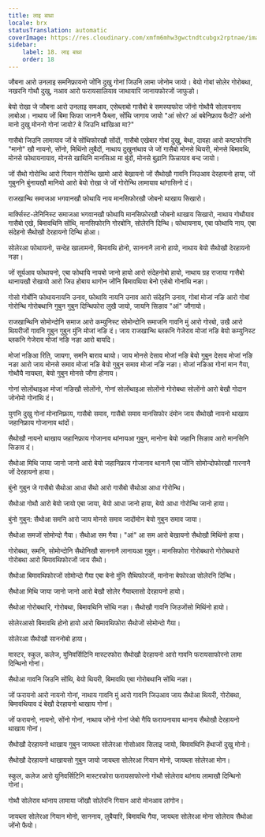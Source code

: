 ```yaml
---
title: लाइ बाथ्रा
locale: brx
statusTranslation: automatic
coverImage: https://res.cloudinary.com/xmfm6mhw3gwctndtcubgx2rptnae/image/upload/v1740337243/small_cover_educacion_fundamental_a051170f1c.webp
sidebar:
    label: 18. लाइ बाथ्रा
    order: 18
---
```

जौबना आरो उनलाइ समनिफ्रायनो जोंनि दुखु गोनां जिउनि लामा जोनोम जायो। बेयो गोबां सोलेर गोरोबथा, नखरनि गोथौ दुखु, नआव आरो फरायसालियाव जाथायारि जानायफोरजों जाफुङो।

बेयो रोखा जे जौबना आरो उनलाइ समआव, एसेब्लाबो गासैबो बे समस्याफोरा जोंनो गोथौयै सोलायनाय लाबोआ। नाथाय जों बिमा फिफा जानानै फैब्ला, सोंथि जागाय जायो "आं सोर? आं बबेनिफ्राय फैदों? आंनो मानो दुखु मोननो गोनां जायो? बे जिउनि थांखिआ मा?"

गासैबो जिउनि लामायाव जों बे सोंथिफोरखौ सोंदों, गासैबो एखेबार गोबां दुखु, बेथा, दावहा आरो कष्टफोरनि "मानो" खौ नायनो, सोंनो, मिथिंनो लुबैदों, नाथाय दुखुनांथाव जे जों गासैबो मोनसे थियरी, मोनसे बिमावथि, मोनसे फोथायनायाव, मोनसे खाथिनि मानसिआ मा बुंदों, मोनसे बुढ़ानि फिन्नायाव बन्द जायो।

जों सैथो गोरोन्थि आरो गियान गोरोन्थि खामो आरो बेखायनो जों सैथोखौ गावनि जिउआव देरहायनो हाया, जों गुबुननि बुंनायखौ मानियो आरो बेयो रोखा जे जों गोरोन्थि लामायाव थांगासिनो दं।

राजखान्थि समाजआ भगवानखौ फोथायि नाय मानसिफोरखौ जोबनो थाखाय सिखारो।

मार्क्सिस्ट-लेनिनिस्ट समाजआ भगवानखौ फोथायि मानसिफोरखौ जोबनो थाखाय सिखारो, नाथाय गोथौयाव गासैबो एखे, बिमावथिनि सोंथि, मानसिफोरनि गोरबोनि, सोलेरनि दिन्थि।  फोथायनाय, एबा फोथायि नाय, एबा संदेहनो सैथोखौ देरहायनो दिन्थि होआ।

सोलेरआ फोथायनो, सन्देह खालामनो, बिमावथि होनो, साननानै लानो हायो, नाथाय बेयो सैथोखौ देरहायनो नङा।

जों सूर्यआव फोथायनो, एबा फोथायि नायबो जानो हायो आरो संदेहनोबो हायो, नाथाय ग्रह राजाया गासैबो थानायखौ रोखायो आरो जिउ होबाय थागोन जोंनि बिमावथिया बेनो एसेबो गोनांथि नङा।

गोसो गोर्बोनि फोथायनायनि उनाव, फोथायि नायनि उनाव आरो संदेहनि उनाव, गोबां मोजां नङि आरो गोबां गोरोन्थि गोरोबथानि गुबुन गुबुन दिन्थिफोरा लुखै जायो, जायनि सिङाव "आं" जौगायो।

राजखान्थिनि सोमोन्दोनि समाज आरो कम्युनिस्ट सोमोन्दोनि समाजनि गावनि मुं आरो गोरबो, उखै आरो थियरीजों गावनि गुबुन गुबुन मुंनि मोजां नङि दं। जाय राजखान्थि ब्लकनि गेजेराव मोजां नङि बेयो कम्युनिस्ट ब्लकनि गेजेराव मोजां नङि नङा आरो बायदि।

मोजां नङिआ रिति, जायगा, समनि बाराव थायो। जाय मोनसे देसाव मोजां नङि बेयो गुबुन देसाव मोजां नङि नङा आरो जाय मोनसे समाव मोजां नङि बेयो गुबुन समाव मोजां नङि नङा। मोजां नङिआ गोनां मान गैया, गोथौयै नायब्ला, बेयो गुबुन मोनसे जौगा होनाय।

गोनां सोलोंथाइआ मोजां नङिखौ सोलोंनो, गोनां सोलोंथाइआ सोलोंनो गोरोबथा सोलोंनो आरो बेखौ गोदान जोनोमो गोनांथि दं।

युगनि दुखु गोनां मोनानिफ्राय, गासैबो समाव, गासैबो समाव मानसिफोर दंमोन जाय सैथोखौ नायनो थाखाय जहानिफ्राय गोजानाव थांदों।

सैथोखौ नायनो थाखाय जहानिफ्राय गोजानाव थांनायआ गुबुन, मानोना बेयो जहानि सिङाव आरो मानसिनि सिङाव दं।

सैथोआ मिथि जाया जानो जानो आरो बेयो जहानिफ्राय गोजानाव थानानै एबा जोंनि सोमोन्दोफोरखौ गारनानै जों देरहायनो हाया।

बुंनो गुबुन जे गासैबो सैथोआ आधा सैथो आरो गासैबो सैथोआ आधा गोरोन्थि।

सैथोआ गोथौ आरो बेयो जायो एबा जाया, बेयो आधा जानो हाया, बेयो आधा गोरोन्थि जानो हाया।

बुंनो गुबुन: सैथोआ समनि आरो जाय मोनसे समाव जादोंमोन बेयो गुबुन समाव जाया।

सैथोआ समजों सोमोन्दो गैया। सैथोआ सम गैया। "आं" आ सम आरो बेखायनो सैथोखौ मिथिंनो हाया।

गोरोबथा, समनि, सोमोन्दोनि सैथोनिखौ साननानै लानायआ गुबुन। मानसिफोरा गोरोबथारो गोरोबथारो गोरोबथा आरो बिमावथिफोरजों जाय सैथो।

सैथोआ बिमावथिफोरजों सोमोन्दो गैया एबा बेनो मुंनि सैथिफोरजों, मानोना बेफोरआ सोलेरनि दिन्थि।

सैथोआ मिथि जाया जानो जानो आरो बेखौ सोलेर गैयाब्लासो देरहायनो हायो।

सैथोआ गोरोबथारि, गोरोबथा, बिमावथिनि सोंथि नङा। सैथोखौ गावनि जिउजोंसो मिथिंनो हायो।

सोलेरआसो बिमावथि होनो हायो आरो बिमावथिफोरा सैथोजों सोमोन्दो गैया।

सोलेरआ सैथोखौ साननोबो हाया।

मास्टर, स्कुल, कलेज, युनिवर्सिटिनि मास्टरफोरा सैथोखौ देरहायनो आरो गावनि फरायसाफोरनो लामा दिन्थिनो गोनां।

सैथोआ गावनि जिउनि सोंथि, बेयो थियरी, बिमावथि एबा गोरोबथानि सोंथि नङा।

जों फरायनो आरो नायनो गोनां, नाथाय गावनि मुं आरो गावनि जिउआव जाय सैथोआ थियरी, गोरोबथा, बिमावथियाव दं बेखौ देरहायनो थाखाय गोनां।

जों फरायनो, नायनो, सोंनो गोनां, नाथाय जोंनो गोनां जेबो गैयि फरायनायाव थानाय सैथोखौ देरहायनो थाखाय गोनां।

सैथोखौ देरहायनो थाखाय गुबुन जायब्ला सोलेरआ गोसोआव सिलाइ जायो, बिमावथिनि हेंथाजों दुखु मोनो।

सैथोखौ देरहायनो थाखायसो गुबुन जायो जायब्ला सोलेरआ गियान मोनो, जायब्ला सोलेरआ मोन।

स्कुल, कलेज आरो युनिवर्सिटिनि मास्टरफोरा फरायसाफोरनो गोथौ सोलेराव थांनाय लामाखौ दिन्थिनो गोनां।

गोथौ सोलेराव थांनाय लामाया जोंखौ सोलेरनि गियान आरो मोनआव लांगोन।

जायब्ला सोलेरआ गियान मोनो, साननाय, लुबैयारि, बिमावथि गैया, जायब्ला सोलेरआ मोना सोलेराव सैथोआ जोंनो फैयो।

